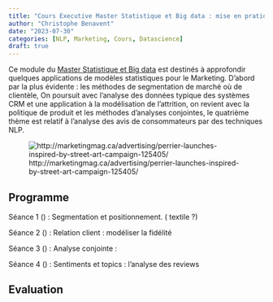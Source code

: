 ```yaml
---
title: "Cours Executive Master Statistique et Big data : mise en pratiques marketing"
author: "Christophe Benavent"
date: "2023-07-30"
categories: [NLP, Marketing, Cours, Datascience]
draft: true
---
```


Ce module du [Master Statistique et Big data](https://executive-education.dauphine.psl.eu/formations/executive-master-diplome-universite/statistique-big-data/programme) est destinés à approfondir quelques applications de modèles statistiques pour le Marketing. D'abord par la plus évidente : les méthodes de segmentation de marché où de clientèle, On poursuit avec l'analyse des données typique des systèmes CRM et une application à la modélisation de l'attrition, on revient avec la politique de produit et les méthodes d'analyses conjointes, le quatrième thème est relatif à l'analyse des avis de consommateurs par des techniques NLP.

![http://marketingmag.ca/advertising/perrier-launches-inspired-by-street-art-campaign-125405/](Perrier.jpg)

## Programme

Séance 1 () : Segmentation et positionnement. ( textile ?)

Séance 2 () : Relation client : modéliser la fidélité

Séance 3 () : Analyse conjointe :

Séance 4 () : Sentiments et topics : l'analyse des reviews

## Evaluation
